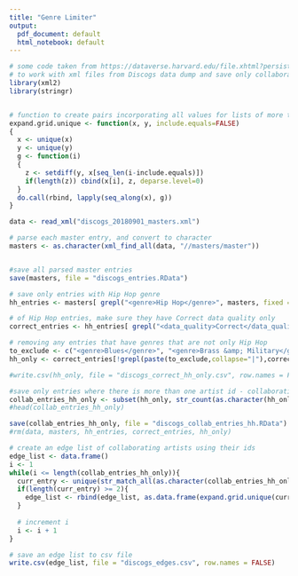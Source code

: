 ```yaml
---
title: "Genre Limiter"
output:
  pdf_document: default
  html_notebook: default
---
```


```r
# some code taken from https://dataverse.harvard.edu/file.xhtml?persistentId=doi:10.7910/DVN/Q02JJQ/K5AWCU&version=2.0
# to work with xml files from Discogs data dump and save only collaborative entries
library(xml2)
library(stringr)


# function to create pairs incorporating all values for lists of more than 2 values
expand.grid.unique <- function(x, y, include.equals=FALSE)
{
  x <- unique(x)
  y <- unique(y)
  g <- function(i)
  {
    z <- setdiff(y, x[seq_len(i-include.equals)])
    if(length(z)) cbind(x[i], z, deparse.level=0)
  }
  do.call(rbind, lapply(seq_along(x), g))
}

data <- read_xml("discogs_20180901_masters.xml")
```
```r
# parse each master entry, and convert to character
masters <- as.character(xml_find_all(data, "//masters/master"))


#save all parsed master entries
save(masters, file = "discogs_entries.RData")
```
```r
# save only entries with Hip Hop genre
hh_entries <- masters[ grepl("<genre>Hip Hop</genre>", masters, fixed = TRUE) ]

```
```r
# of Hip Hop entries, make sure they have Correct data quality only 
correct_entries <- hh_entries[ grepl("<data_quality>Correct</data_quality>", hh_entries, fixed = TRUE) ]
```
```r
# removing any entries that have genres that are not only Hip Hop
to_exclude <- c("<genre>Blues</genre>", "<genre>Brass &amp; Military</genre>", "<genre>Children's</genre>", "<genre>Classical</genre>", "<genre>Electronic</genre>", "<genre>Folk, World, &amp; Country</genre>", "<genre>Funk / Soul</genre>", "<genre>Jazz</genre>", "<genre>Latin</genre>", "<genre>Non-Music</genre>", "<genre>Pop</genre>", "<genre>Reggae</genre>", "<genre>Rock</genre>", "<genre>Stage &amp; Screen</genre>")
hh_only <- correct_entries[!grepl(paste(to_exclude,collapse="|"),correct_entries)]
```

```r
#write.csv(hh_only, file = "discogs_correct_hh_only.csv", row.names = FALSE)
```

```r
#save only entries where there is more than one artist id - collaborations
collab_entries_hh_only <- subset(hh_only, str_count(as.character(hh_only), "</id>") >= 2)
#head(collab_entries_hh_only)

```
```r
save(collab_entries_hh_only, file = "discogs_collab_entries_hh.RData")
#rm(data, masters, hh_entries, correct_entries, hh_only)


```
```r
# create an edge list of collaborating artists using their ids
edge_list <- data.frame()
i <- 1
while(i <= length(collab_entries_hh_only)){
  curr_entry <- unique(str_match_all(as.character(collab_entries_hh_only[i]), "<id>(.*?)</id>")[[1]][,2])
  if(length(curr_entry) >= 2){
    edge_list <- rbind(edge_list, as.data.frame(expand.grid.unique(curr_entry, curr_entry)))
  }
 
  # increment i
  i <- i + 1
}

# save an edge list to csv file
write.csv(edge_list, file = "discogs_edges.csv", row.names = FALSE)
```



